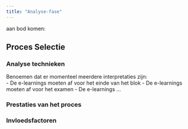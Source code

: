 ```yaml
---
title: "Analyse-fase"
---
```


aan bod komen:

## Proces Selectie

### Analyse technieken

Benoemen dat er momenteel meerdere interpretaties zijn:  
- De e-learnings moeten af voor het einde van het blok
- De e-learnings moeten af voor het examen
- De e-learnings ...

### Prestaties van het proces

### Invloedsfactoren
